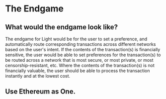# The Endgame

## What would the endgame look like?

The endgame for Light would be for the user to set a preference, and automatically route corresponding transactions across different networks based on the user's intent.
If the contents of the transaction(s) is financially sensitive, the user would be able to set preferences for the transaction(s) to be routed across a network that is most secure, or most private, or most censorship-resistant, etc.
Where the contents of the transaction(s) is not financially valuable, the user should be able to process the transaction instantly and at the lowest cost.

## Use Ethereum as One.
